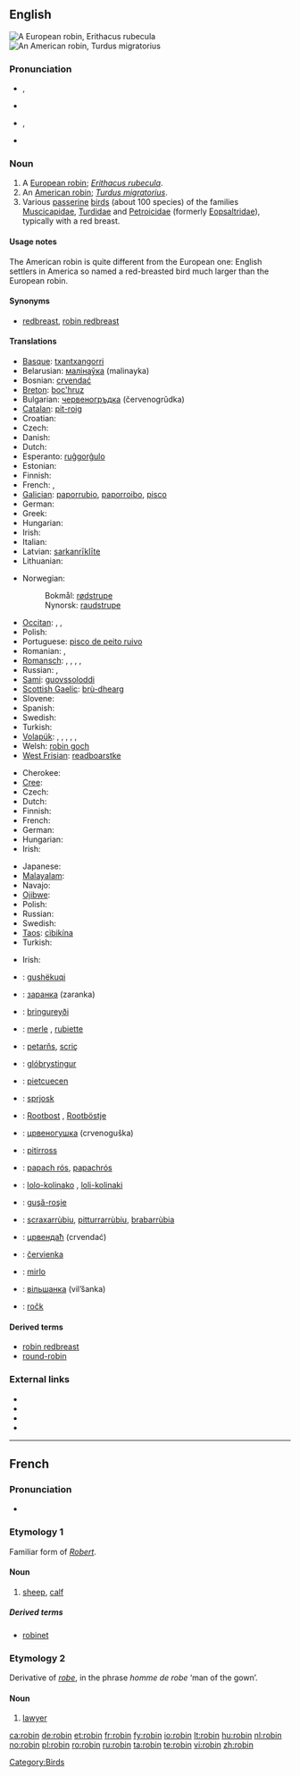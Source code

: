 {{also|Robin}}
==English==
{{wikipedia}}
[[Image:ErithacusRubecula.jpg|thumb|A European robin, ''Erithacus rubecula'']]
[[Image:Wanderdrossel fws.jpg|thumb|An American robin, ''Turdus migratorius'']]

===Pronunciation===
* {{a|UK}} {{IPA|/ˈrɒb.ɪn/}}, {{SAMPA|/"rQb.In/}}
* {{audio|En-us-robin.ogg|Audio (US)}}
*: {{rhymes|ɒbɪn}}
* {{a|GenAm}} {{IPA|/ˈrɑb.ɪn/}}, {{SAMPA|/"rAb.In/}}
*: {{rhymes|ɑbɪn}}
* {{hyphenation|rob|in}}

===Noun===
{{en-noun}}

# A [[European robin]]; ''[[Erithacus rubecula]]''.
# An [[American robin]]; ''[[Turdus migratorius]]''.
# Various [[passerine]] [[bird]]s (about 100 species) of the families [[Muscicapidae]], [[Turdidae]] and [[Petroicidae]] (formerly [[Eopsaltridae]]), typically with a red breast.

====Usage notes====
The American robin is quite different from the European one: English settlers in America so named a red-breasted bird much larger than the European robin.

====Synonyms====
* {{sense|European robin}} [[redbreast]], [[robin redbreast]]

====Translations====
{{trans-top|''Erithacus rubecula''}}
* [[Basque]]: [[txantxangorri]]
* Belarusian: [[малінаўка]] (malinayka)
* Bosnian: [[crvendać]]
* [[Breton]]: [[boc'hruz]]
* Bulgarian: [[червеногръдка]] (červenogrŭdka)
* [[Catalan]]: [[pit-roig]] {{m}}
* Croatian: {{t+|hr|crvendać}}
* Czech: {{t-|cs|červenka|f}}
* Danish: {{t|da|rødhals}}
* Dutch: {{t+|nl|roodborstje|n}}
* Esperanto: [[ruĝgorĝulo]]
* Estonian: {{t+|et|punarind}}
* Finnish: {{t+|fi|punarinta}}
* French: {{t+|fr|rouge-gorge|m}}, {{t+|fr|rouge-gorge familier|m}}
* [[Galician]]: [[paporrubio]], [[paporroibo]], [[pisco]]
* German: {{t+|de|Rotkehlchen|n}}
* Greek: {{t+|el|κοκκινολαίμης|m|tr=kokkinolaímis}}
* Hungarian: {{t+|hu|vörösbegy}}
* Irish: {{t+|ga|spideog|f|xs=Irish}}
* Italian: {{t+|it|pettirosso|m}}
* Latvian: [[sarkanrīklīte]]
* Lithuanian: {{t+|lt|liepsnelė|xs=Lithuanian}}
{{trans-mid}}
* Norwegian:
*: Bokmål: [[rødstrupe]]
*: Nynorsk: [[raudstrupe]]
* [[Occitan]]: {{t+|oc|papach-rós|xs=Occitan}}, {{t+|oc|barbarós|xs=Occitan}}, {{t+|oc|rigal|xs=Occitan}}
* Polish: {{t+|pl|rudzik|m}}
* Portuguese: [[pisco de peito ruivo]] {{m}}
* Romanian: {{t|ro|guşă-roşie|f}}, {{t|ro|măcăleandru|m}}
* [[Romansch]]: {{qualifier|Rumantsch Grischun}} {{t|rm|puppen cotschen|m}}, {{qualifier|Sursilvan}} {{t|rm|puppen tgietschen|m}}, {{qualifier|Sutsilvan}} {{t|rm|pupencotschen|m}}, {{qualifier|Surmiran}} {{t|rm|poppen cotschen|m}}, {{qualifier|Puter, Vallader}} {{t|rm|gulacotschen|m}}
* Russian: {{t+|ru|зарянка|f|tr=zaryanka}}, {{t+|ru|малиновка|f|tr=malínovka}}
* [[Sami]]: [[guovssoloddi]]
* [[Scottish Gaelic]]: [[brù-dhearg]]
* Slovene: {{t+|sl|taščica|f}}
* Spanish: {{t+|es|petirrojo|m}}
* Swedish: {{t+|sv|rödhake}}
* Turkish: {{t+|tr|kızılgerdan}}
* [[Volapük]]: {{qualifier|male or female}} {{t|vo|redablötareitak}}, {{qualifier|offspring, young}} {{t|vo|redablötareitakül}}, {{qualifier|Erithacus, male or  female }} {{t|vo|reitak}}, {{qualifier|male}} {{t|vo|hireitak}}, {{qualifier|female}} {{t|vo|jireitak}}, {{qualifier|offspring, young}} {{t|vo|reitakül}}
* Welsh: [[robin goch]]
* [[West Frisian]]: [[readboarstke]]
{{trans-bottom}}

{{trans-top|''Turdus migratorius''}}
* Cherokee: {{tø|chr|ᏴᏩᏁᎬ ᏥᏉᏉ}}
* [[Cree]]: {{t-|cr|peepee tsoo|sc=Cans|xs=Cree}}
* Czech: {{t-|cs|drozd stěhovavý|m}}
* Dutch: {{t+|nl|roodborstlijster}}
* Finnish: {{t-|fi|punarintarastas}}
* French: {{t|fr|merle d'Amérique|m}}
* German: {{t|de|Wanderdrossel|f}}
* Hungarian: {{t|hu|vándorrigó}}
* Irish: {{t|ga|smólach imirce|m|xs=Irish}}
{{trans-mid}}
* Japanese: {{t|ja|コマツグミ|tr=komatsugumi}}
* [[Malayalam]]: {{t|ml|അമേരിക്കന് റോബിന്|sc=Mlym|xs=Malayalam}}
* Navajo: {{tø|nv|téél halchíʼí}}
* [[Ojibwe]]: {{tø|oj|opichi}}
* Polish: {{t|pl|drozd wędrowny}}
* Russian: {{t|ru|странствующий дрозд|m|tr=stranstvújuščij drozd}}
* Swedish: {{t+|sv|vandringstrast}}
* [[Taos]]: [[cìbikína]]
* Turkish: {{t|tr|Amerika nar bülbülü}}
{{trans-bottom}}

{{trans-top|other birds called robin in English}}
* Irish: {{t+|ga|spideog|f|xs=Irish}}
{{trans-mid}}
{{trans-bottom}}

{{checktrans-top}}
* {{ttbc|sq}}: [[gushëkuqi]]
* {{ttbc|be}}: [[заранка]] (zaranka)
* {{ttbc|fo}}: [[bringureyði]]
* {{ttbc|fr}}: [[merle]] {{m}}, [[rubiette]] {{f}} {{qualifier|rare}}
* {{ttbc|fur}}: [[petarňs]], [[scriç]]
* {{ttbc|is}}: [[glóbrystingur]]
* {{ttbc|lld}}: [[pietcuecen]]
* {{ttbc|dsb}}: [[sprjosk]]
* {{ttbc|nds}}: [[Rootbost]] {{m}}, [[Rootböstje]] {{n}}
* {{ttbc|mk}}: [[црвеногушка]] (crvenoguška)
* {{ttbc|mt}}: [[pitirross]]
{{trans-mid}}
* {{ttbc|oc}}: [[papach rós]], [[papachrós]]
* {{ttbc|rom}}: [[lolo-kolinako]] {{m}}, [[loli-kolinaki]] {{f}}
* {{ttbc|ro}}: [[guşă-roşie]]
* {{ttbc|sc}}: [[scraxarrùbiu]], [[pitturrarrùbiu]], [[brabarrùbia]]
* {{ttbc|sr}}: [[црвендаћ]] (crvendać)
* {{ttbc|sk}}: [[červienka]]
* {{ttbc|es}}: [[mirlo]] {{m}}
* {{ttbc|uk}}: [[вільшанка]] (vil’šanka) {{f}}
* {{ttbc|hsb}}: [[ročk]]
{{trans-bottom}}

====Derived terms====
* [[robin redbreast]]
* [[round-robin]]

===External links===
* {{commonslite|Erithacus rubecula}}
* {{commonslite|Turdus migratorius}}
* {{specieslite|Erithacus rubecula}}
* {{specieslite|Turdus migratorius}}

[[Category:Birds]]

----

==French==

===Pronunciation===
* {{IPA|/ʀɔbɛ̃/|lang=fr}}

===Etymology 1===
Familiar form of ''[[Robert]]''.

====Noun====
{{fr-noun|m}}

# {{obsolete| lang=fr}} [[sheep]], [[calf]]

=====Derived terms=====
* [[robinet]]

===Etymology 2===
Derivative of ''[[robe#French|robe]]'', in the phrase ''homme de robe'' ‘man of the gown’.

====Noun====
{{fr-noun|m}}

# {{context|archaic|pejorative| lang=fr}} [[lawyer]]

[[ca:robin]]
[[de:robin]]
[[et:robin]]
[[fr:robin]]
[[fy:robin]]
[[io:robin]]
[[lt:robin]]
[[hu:robin]]
[[nl:robin]]
[[no:robin]]
[[pl:robin]]
[[ro:robin]]
[[ru:robin]]
[[ta:robin]]
[[te:robin]]
[[vi:robin]]
[[zh:robin]]